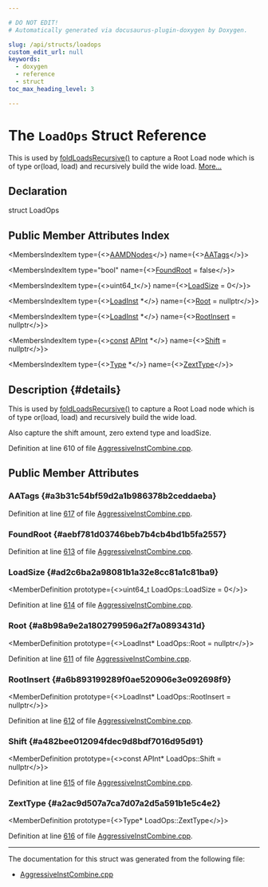 ```yaml
---

# DO NOT EDIT!
# Automatically generated via docusaurus-plugin-doxygen by Doxygen.

slug: /api/structs/loadops
custom_edit_url: null
keywords:
  - doxygen
  - reference
  - struct
toc_max_heading_level: 3

---
```





# The `LoadOps` Struct Reference

<DoxygenPage pluginConfig={pluginConfig}>

This is used by <a href="/docs/api/files/lib/lib/transforms/lib/transforms/aggressiveinstcombine/aggressiveinstcombine-cpp/#a8f64e8576d57bb362e730214c7e6fae9">foldLoadsRecursive()</a> to capture a Root Load node which is of type or(load, load) and recursively build the wide load. <a href="#details">More...</a>

## Declaration

<CodeBlock>struct LoadOps</CodeBlock>

## Public Member Attributes Index

<MembersIndex>

<MembersIndexItem
  type={<><a href="/docs/api/structs/llvm/aamdnodes">AAMDNodes</a></>}
  name={<><a href="#a3b31c54bf59d2a1b986378b2ceddaeba">AATags</a></>}>
</MembersIndexItem>

<MembersIndexItem
  type="bool"
  name={<><a href="#aebf781d03746beb7b4cb4bd1b5fa2557">FoundRoot</a> = false</>}>
</MembersIndexItem>

<MembersIndexItem
  type={<>uint64&#95;t</>}
  name={<><a href="#ad2c6ba2a98081b1a32e8cc81a1c81ba9">LoadSize</a> = 0</>}>
</MembersIndexItem>

<MembersIndexItem
  type={<><a href="/docs/api/classes/llvm/loadinst">LoadInst</a> &#42;</>}
  name={<><a href="#a8b98a9e2a1802799596a2f7a0893431d">Root</a> = nullptr</>}>
</MembersIndexItem>

<MembersIndexItem
  type={<><a href="/docs/api/classes/llvm/loadinst">LoadInst</a> &#42;</>}
  name={<><a href="#a6b893199289f0ae520906e3e092698f9">RootInsert</a> = nullptr</>}>
</MembersIndexItem>

<MembersIndexItem
  type={<><a href="/docs/api/files/lib/lib/target/lib/target/aarch64/aarch64promoteconstant-cpp/#a90f8350fecae261c25be85d38b451bff">const</a> <a href="/docs/api/classes/llvm/apint">APInt</a> &#42;</>}
  name={<><a href="#a482bee012094fdec9d8bdf7016d95d91">Shift</a> = nullptr</>}>
</MembersIndexItem>

<MembersIndexItem
  type={<><a href="/docs/api/classes/llvm/type">Type</a> &#42;</>}
  name={<><a href="#a2ac9d507a7ca7d07a2d5a591b1e5c4e2">ZextType</a></>}>
</MembersIndexItem>

</MembersIndex>

## Description {#details}

This is used by <a href="/docs/api/files/lib/lib/transforms/lib/transforms/aggressiveinstcombine/aggressiveinstcombine-cpp/#a8f64e8576d57bb362e730214c7e6fae9">foldLoadsRecursive()</a> to capture a Root Load node which is of type or(load, load) and recursively build the wide load.

Also capture the shift amount, zero extend type and loadSize.

Definition at line 610 of file <a href="/docs/api/files/lib/lib/transforms/lib/transforms/aggressiveinstcombine/aggressiveinstcombine-cpp">AggressiveInstCombine.cpp</a>.

<SectionDefinition>

## Public Member Attributes

### AATags {#a3b31c54bf59d2a1b986378b2ceddaeba}

<MemberDefinition
  prototype="AAMDNodes LoadOps::AATags">

Definition at line <a href="/docs/api/files/lib/lib/transforms/lib/transforms/aggressiveinstcombine/aggressiveinstcombine-cpp/#l00617">617</a> of file <a href="/docs/api/files/lib/lib/transforms/lib/transforms/aggressiveinstcombine/aggressiveinstcombine-cpp">AggressiveInstCombine.cpp</a>.
</MemberDefinition>

### FoundRoot {#aebf781d03746beb7b4cb4bd1b5fa2557}

<MemberDefinition
  prototype="bool LoadOps::FoundRoot = false">

Definition at line <a href="/docs/api/files/lib/lib/transforms/lib/transforms/aggressiveinstcombine/aggressiveinstcombine-cpp/#l00613">613</a> of file <a href="/docs/api/files/lib/lib/transforms/lib/transforms/aggressiveinstcombine/aggressiveinstcombine-cpp">AggressiveInstCombine.cpp</a>.
</MemberDefinition>

### LoadSize {#ad2c6ba2a98081b1a32e8cc81a1c81ba9}

<MemberDefinition
  prototype={<>uint64&#95;t LoadOps::LoadSize = 0</>}>

Definition at line <a href="/docs/api/files/lib/lib/transforms/lib/transforms/aggressiveinstcombine/aggressiveinstcombine-cpp/#l00614">614</a> of file <a href="/docs/api/files/lib/lib/transforms/lib/transforms/aggressiveinstcombine/aggressiveinstcombine-cpp">AggressiveInstCombine.cpp</a>.
</MemberDefinition>

### Root {#a8b98a9e2a1802799596a2f7a0893431d}

<MemberDefinition
  prototype={<>LoadInst&#42; LoadOps::Root = nullptr</>}>

Definition at line <a href="/docs/api/files/lib/lib/transforms/lib/transforms/aggressiveinstcombine/aggressiveinstcombine-cpp/#l00611">611</a> of file <a href="/docs/api/files/lib/lib/transforms/lib/transforms/aggressiveinstcombine/aggressiveinstcombine-cpp">AggressiveInstCombine.cpp</a>.
</MemberDefinition>

### RootInsert {#a6b893199289f0ae520906e3e092698f9}

<MemberDefinition
  prototype={<>LoadInst&#42; LoadOps::RootInsert = nullptr</>}>

Definition at line <a href="/docs/api/files/lib/lib/transforms/lib/transforms/aggressiveinstcombine/aggressiveinstcombine-cpp/#l00612">612</a> of file <a href="/docs/api/files/lib/lib/transforms/lib/transforms/aggressiveinstcombine/aggressiveinstcombine-cpp">AggressiveInstCombine.cpp</a>.
</MemberDefinition>

### Shift {#a482bee012094fdec9d8bdf7016d95d91}

<MemberDefinition
  prototype={<>const APInt&#42; LoadOps::Shift = nullptr</>}>

Definition at line <a href="/docs/api/files/lib/lib/transforms/lib/transforms/aggressiveinstcombine/aggressiveinstcombine-cpp/#l00615">615</a> of file <a href="/docs/api/files/lib/lib/transforms/lib/transforms/aggressiveinstcombine/aggressiveinstcombine-cpp">AggressiveInstCombine.cpp</a>.
</MemberDefinition>

### ZextType {#a2ac9d507a7ca7d07a2d5a591b1e5c4e2}

<MemberDefinition
  prototype={<>Type&#42; LoadOps::ZextType</>}>

Definition at line <a href="/docs/api/files/lib/lib/transforms/lib/transforms/aggressiveinstcombine/aggressiveinstcombine-cpp/#l00616">616</a> of file <a href="/docs/api/files/lib/lib/transforms/lib/transforms/aggressiveinstcombine/aggressiveinstcombine-cpp">AggressiveInstCombine.cpp</a>.
</MemberDefinition>

</SectionDefinition>

<hr/>

The documentation for this struct was generated from the following file:

<ul>
<li><a href="/docs/api/files/lib/lib/transforms/lib/transforms/aggressiveinstcombine/aggressiveinstcombine-cpp">AggressiveInstCombine.cpp</a></li>
</ul>

</DoxygenPage>
